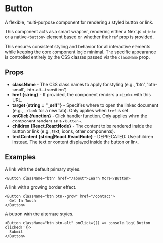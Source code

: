 
<Meta of={BaseButtonStories} />

# Button

A flexible, multi-purpose component for rendering a styled button or link.

This component acts as a smart wrapper, rendering either a Next.js `<Link>` or a native `<button>` element based on whether the `href` prop is provided.

This ensures consistent styling and behavior for all interactive elements while keeping the core component logic minimal. The specific appearance is controlled entirely by the CSS classes passed via the `className` prop.

## Props

- **className** - The CSS class names to apply for styling (e.g., 'btn', 'btn-small', 'btn-alt--transition').
- **href \{string\}** - If provided, the component renders a `<Link>` with this URL.
- **target \{string = "\_self"\}** - Specifies where to open the linked document (e.g., `_blank` for a new tab). Only applies when `href` is set.
- **onClick \{function\}** - Click handler function. Only applies when the component renders as a `<button>`.
- **children \{React.ReactNode\}** - The content to be rendered inside the button or link (e.g., text, icons, other components).
- **textContent \{string|React.ReactNode\}** - DEPRECATED: Use children instead. The text or content displayed inside the button or link.

## Examples

A link with the default primary styles.

```
<Button className="btn" href="/about">Learn More</Button>
```

A link with a growing border effect.

```
<Button className="btn btn--grow" href="/contact">
  Get In Touch
</Button>
```

A button with the alternate styles.

```
<Button className="btn btn-alt" onClick={() => console.log('Button clicked!')}>
  Submit
</Button>
```

